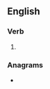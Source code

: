 ==English==

===Verb===
{{head|en|verb form}}

# {{en-third-person singular of|embay}}

===Anagrams===
* {{anagrams|en|a=abemsy|Mabeys|abymes|maybes}}